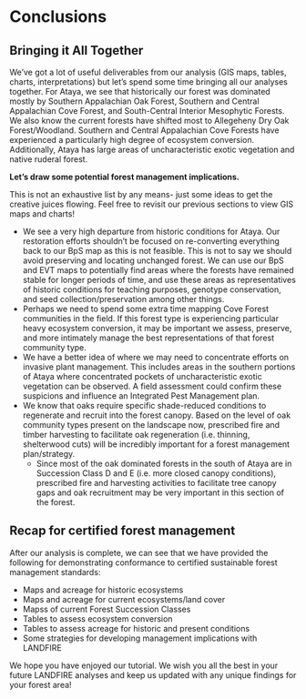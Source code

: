 # Conclusions

## Bringing it All Together

We've got a lot of useful deliverables from our analysis (GIS maps, tables, charts, interpretations) but let's spend some time bringing all our analyses together. For Ataya, we see that historically our forest was dominated mostly by Southern Appalachian Oak Forest, Southern and Central Appalachian Cove Forest, and South-Central Interior Mesophytic Forests. We also know the current forests have shifted most to Allegeheny Dry Oak Forest/Woodland. Southern and Central Appalachian Cove Forests have experienced a particularly high degree of ecosystem conversion. Additionally, Ataya has large areas of uncharacteristic exotic vegetation and native ruderal forest. 

**Let's draw some potential forest management implications.** 

This is not an exhaustive list by any means- just some ideas to get the creative juices flowing. Feel free to revisit our previous sections to view GIS maps and charts! 

* We see a very high departure from historic conditions for Ataya. Our restoration efforts shouldn't be focused on re-converting everything back to our BpS map as this is not feasible. This is not to say we should avoid preserving and locating unchanged forest. We can use our BpS and EVT maps to potentially find areas where the forests have remained stable for longer periods of time, and use these areas as representatives of historic conditions for teaching purposes, genotype conservation, and seed collection/preservation among other things.  
* Perhaps we need to spend some extra time mapping Cove Forest communities in the field. If this forest type is experiencing particular heavy ecosystem conversion, it may be important we assess, preserve, and more intimately manage the best representations of that forest community type.
* We have a better idea of where we may need to concentrate efforts on invasive plant management. This includes areas in the southern portions of Ataya where concentrated pockets of uncharacteristic exotic vegetation can be observed. A field assessment could confirm these suspicions and influence an Integrated Pest Management plan. 
* We know that oaks require specific shade-reduced conditions to regenerate and recruit into the forest canopy. Based on the level of oak community types present on the landscape now, prescribed fire and timber harvesting to facilitate oak regeneration (i.e. thinning, shelterwood cuts) will be incredibly important for a forest management plan/strategy. 
  * Since most of the oak dominated forests in the south of Ataya are in Succession Class D and E (i.e. more closed canopy conditions), prescribed fire and harvesting activities to facilitate tree canopy gaps and oak recruitment may be very important in this section of the forest. 


## Recap for certified forest management 

After our analysis is complete, we can see that we have provided the following for demonstrating conformance to certified sustainable forest management standards:

* Maps and acreage for historic ecosystems 
* Maps and acreage for current ecosystems/land cover
* Mapss of current Forest Succession Classes
* Tables to assess ecosystem conversion
* Tables to assess acreage for historic and present conditions
* Some strategies for developing management implications with LANDFIRE 

We hope you have enjoyed our tutorial. We wish you all the best in your future LANDFIRE analyses and keep us updated with any unique findings for your forest area! 
